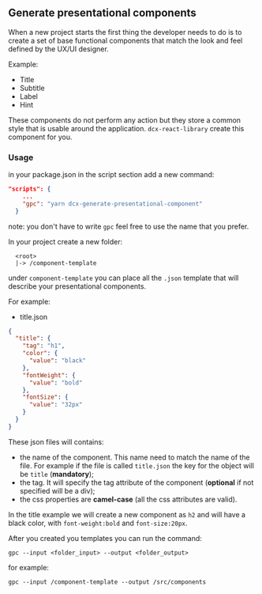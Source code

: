 
<Meta title="DCXLibrary/generate-components" component={FormInput} />

## Generate presentational components

When a new project starts the first thing the developer needs to do is to create a set of base functional components that match the look and feel defined by the UX/UI designer.

Example:

- Title
- Subtitle
- Label
- Hint

These components do not perform any action but they store a common style that is usable around the application. `dcx-react-library` create this component for you.

### Usage

in your package.json in the script section add a new command:

```json
"scripts": {
    ...
    "gpc": "yarn dcx-generate-presentational-component"
  }
```

note: you don't have to write `gpc` feel free to use the name that you prefer.

In your project create a new folder:

```
  <root>
  |-> /component-template
```

under `component-template` you can place all the `.json` template that will describe your presentational components.

For example:

- title.json

```json
{
  "title": {
    "tag": "h1",
    "color": {
      "value": "black"
    },
    "fontWeight": {
      "value": "bold"
    },
    "fontSize": {
      "value": "32px"
    }
  }
}
```

These json files will contains:

- the name of the component. This name need to match the name of the file. For example if the file is called `title.json` the key for the object will be `title` (**mandatory**);
- the tag. It will specify the tag attribute of the component (**optional** if not specified will be a div);
- the css properties are **camel-case** (all the css attributes are valid).

In the title example we will create a new component as `h2` and will have a black color, with `font-weight:bold` and `font-size:20px`.

After you created you templates you can run the command:

```
gpc --input <folder_input> --output <folder_output>

```

for example:

```
gpc --input /component-template --output /src/components

```
